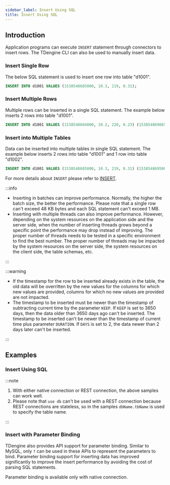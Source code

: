 ```yaml
---
sidebar_label: Insert Using SQL
title: Insert Using SQL
---
```



## Introduction

Application programs can execute `INSERT` statement through connectors to insert rows. The TDengine CLI can also be used to manually insert data.

### Insert Single Row

The below SQL statement is used to insert one row into table "d1001".

```sql
INSERT INTO d1001 VALUES (1538548685000, 10.3, 219, 0.31);
```

### Insert Multiple Rows

Multiple rows can be inserted in a single SQL statement. The example below inserts 2 rows into table "d1001".

```sql
INSERT INTO d1001 VALUES (1538548684000, 10.2, 220, 0.23) (1538548696650, 10.3, 218, 0.25);
```

### Insert into Multiple Tables

Data can be inserted into multiple tables in single SQL statement. The example below inserts 2 rows into table "d1001" and 1 row into table "d1002".

```sql
INSERT INTO d1001 VALUES (1538548685000, 10.3, 219, 0.31) (1538548695000, 12.6, 218, 0.33) d1002 VALUES (1538548696800, 12.3, 221, 0.31);
```

For more details about `INSERT` please refer to [INSERT](/taos-sql/insert).

:::info

- Inserting in batches can improve performance. Normally, the higher the batch size, the better the performance. Please note that a single row can't exceed 48 KB bytes and each SQL statement can't exceed 1 MB.
- Inserting with multiple threads can also improve performance. However, depending on the system resources on the application side and the server side, when the number of inserting threads grows beyond a specific point the performance may drop instead of improving. The proper number of threads needs to be tested in a specific environment to find the best number. The proper number of threads may be impacted by the system resources on the server side, the system resources on the client side, the table schemas, etc. 

:::

:::warning

- If the timestamp for the row to be inserted already exists in the table, the old data will be overritten by the new values for the columns for which new values are provided, columns for which no new values are provided are not impacted.
- The timestamp to be inserted must be newer than the timestamp of subtracting current time by the parameter `KEEP`. If `KEEP` is set to 3650 days, then the data older than 3650 days ago can't be inserted. The timestamp to be inserted can't be newer than the timestamp of current time plus parameter `DURATION`. If `DAYS` is set to 2, the data newer than 2 days later can't be inserted.

:::

## Examples

### Insert Using SQL

<Tabs defaultValue="java" groupId="lang">
  <TabItem label="Java" value="java">
    <JavaSQL />
  </TabItem>
  <TabItem label="Python" value="python">
    <PySQL />
  </TabItem>
  <TabItem label="Go" value="go">
    <GoSQL />
  </TabItem>
  <TabItem label="Rust" value="rust">
    <RustSQL />
  </TabItem>
  <TabItem label="Node.js" value="nodejs">
    <NodeSQL />
  </TabItem>
  <TabItem label="C#" value="csharp">
    <CsSQL />
  </TabItem>
  <TabItem label="C" value="c">
    <CSQL />
  </TabItem>
</Tabs>

:::note

1. With either native connection or REST connection, the above samples can work well.
2. Please note that `use db` can't be used with a REST connection because REST connections are stateless, so in the samples `dbName.tbName` is used to specify the table name.

:::

### Insert with Parameter Binding

TDengine also provides API support for parameter binding. Similar to MySQL, only `?` can be used in these APIs to represent the parameters to bind. Parameter binding support for inserting data has improved significantly to improve the insert performance by avoiding the cost of parsing SQL statements.

Parameter binding is available only with native connection.

<Tabs defaultValue="java" groupId="lang">
  <TabItem label="Java" value="java">
    <JavaStmt />
  </TabItem>
  <TabItem label="Python" value="python">
    <PyStmt />
  </TabItem>
  <TabItem label="Go" value="go">
    <GoStmt />
  </TabItem>
  <TabItem label="Rust" value="rust">
    <RustStmt />
  </TabItem>
  <TabItem label="Node.js" value="nodejs">
    <NodeStmt />
  </TabItem>
  <TabItem label="C#" value="csharp">
    <CsStmt />
  </TabItem>
  <TabItem label="C" value="c">
    <CStmt />
  </TabItem>
</Tabs>
